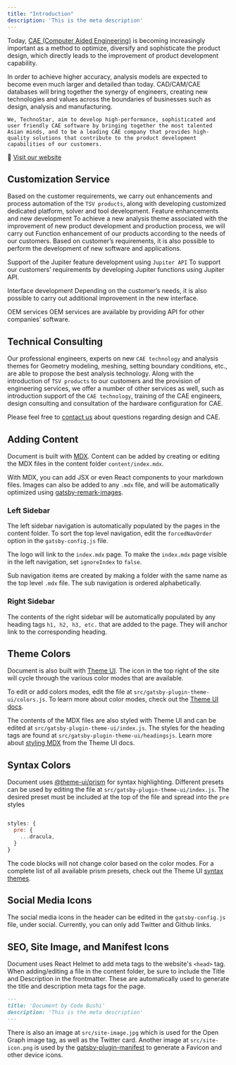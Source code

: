 ```yaml
---
title: "Introduction"
description: 'This is the meta description'
---
```


Today, [CAE (Computer Aided Engineering)](https://en.wikipedia.org/wiki/Computer-aided_engineering) is becoming increasingly important as a method to optimize, diversify and sophisticate the product design, which directly leads to the improvement of product development capability.

In order to achieve higher accuracy, analysis models are expected to become even much larger and detailed than today. CAD/CAM/CAE databases will bring together the synergy of engineers, creating new technologies and values across the boundaries of businesses such as design, analysis and manufacturing.

```We, TechnoStar, aim to develop high-performance, sophisticated and user friendly CAE software by bringing together the most talented Asian minds, and to be a leading CAE company that provides high-quality solutions that contribute to the product development capabilities of our customers.```

👀 [Visit our website](https://www.e-technostar.com)

## Customization Service

Based on the customer requirements, we carry out enhancements and process automation of the ```TSV products```, along with developing customized dedicated platform, solver and tool development.
Feature enhancements and new development
To achieve a new analysis theme associated with the improvement of new product development and production process, we will carry out Function enhancement of our products according to the needs of our customers.
Based on customer’s requirements, it is also possible to perform the development of new software and applications.

Support of the Jupiter feature development using ```Jupiter API```
To support our customers’ requirements by developing Jupiter functions using Jupiter API.

Interface development
Depending on the customer’s needs, it is also possible to carry out additional improvement in the new interface.

OEM services
OEM services are available by providing API for other companies’ software.

## Technical Consulting

Our professional engineers, experts on new ```CAE technology``` and analysis themes for Geometry modeling, meshing, setting boundary conditions, etc., are able to propose the best analysis technology.
Along with the introduction of ```TSV products``` to our customers and the provision of engineering services, we offer a number of other services as well, such as introduction support of the ```CAE technology```, training of the CAE engineers, design consulting and consultation of the hardware configuration for CAE. 

Please feel free to [contact us](https://www.e-technostar.com/contact/) about questions regarding design and CAE.

## Adding Content

Document is built with [MDX](https://mdxjs.com/). Content can be added by creating or editing the MDX files in the content folder `content/index.mdx`.

With MDX, you can add JSX or even React components to your markdown files. Images can also be added to any `.mdx` file, and will be automatically optimized using [gatsby-remark-images](https://www.gatsbyjs.org/packages/gatsby-remark-images/).

### Left Sidebar

The left sidebar navigation is automatically populated by the pages in the content folder. To sort the top level navigation, edit the `forcedNavOrder` option in the `gatsby-config.js` file.

The logo will link to the `index.mdx` page. To make the `index.mdx` page visible in the left navigation, set `ignoreIndex` to `false`.

Sub navigation items are created by making a folder with the same name as the top level `.mdx` file. The sub navigation is ordered alphabetically.

### Right Sidebar

The contents of the right sidebar will be automatically populated by any heading tags `h1, h2, h3, etc.` that are added to the page. They will anchor link to the corresponding heading.

## Theme Colors

Document is also built with [Theme UI](https://theme-ui.com). The icon in the top right of the site will cycle through the various color modes that are available.

To edit or add colors modes, edit the file at `src/gatsby-plugin-theme-ui/colors.js`. To learn more about color modes, check out the [Theme UI docs](https://theme-ui.com/color-modes).

The contents of the MDX files are also styled with Theme UI and can be edited at `src/gatsby-plugin-theme-ui/index.js`. The styles for the heading tags are found at `src/gatsby-plugin-theme-ui/headingsjs`. Learn more about [styling MDX](https://theme-ui.com/styling-mdx) from the Theme UI docs.

## Syntax Colors

Document uses [@theme-ui/prism](https://theme-ui.com/prism) for syntax highlighting. Different presets can be used by editing the file at `src/gatsby-plugin-theme-ui/index.js`. The desired preset must be included at the top of the file and spread into the `pre` styles

```javascript

styles: {
  pre: {
    ...dracula,
  }
}
```

The code blocks will not change color based on the color modes. For a complete list of all available prism presets, check out the Theme UI [syntax themes](https://theme-ui.com/prism#syntax-themes).

## Social Media Icons

The social media icons in the header can be edited in the `gatsby-config.js` file, under social. Currently, you can only add Twitter and Github links.

## SEO, Site Image, and Manifest Icons

Document uses React Helmet to add meta tags to the website's `<head>` tag. When adding/editing a file in the content folder, be sure to include the Title and Description in the frontmatter. These are automatically used to generate the title and description meta tags for the page.

```md
---
title: 'Document by Code Bushi'
description: 'This is the meta description'
---
```

There is also an image at `src/site-image.jpg` which is used for the Open Graph image tag, as well as the Twitter card. Another image at `src/site-icon.png` is used by the [gatsby-plugin-manifest](https://www.gatsbyjs.org/packages/gatsby-plugin-manifest/) to generate a Favicon and other device icons.
